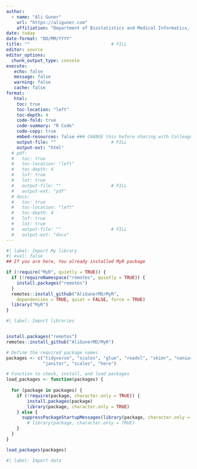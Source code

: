 ```yaml
---
author: 
  - name: "Ali Guner"
    url: "https://aliguner.com"
    affiliation: "Department of Biostatistics and Medical Informatics, KTU"
date: today
date-format: "DD/MM/YYYY"
title: ""                               # FILL
editor: source
editor_options: 
  chunk_output_type: console
execute: 
   echo: false                      
   message: false
   warning: false
   cache: false
format:
   html:
    toc: true
    toc-location: "left"
    toc-depth: 4
    code-fold: true
    code-summary: "R Code"
    code-copy: true
    embed-resources: false ### CHANGE this before sharing with Colleagues
    output-file: ""                     # FILL
    output-ext: "html"
  # pdf:
  #   toc: true
  #   toc-location: "left"
  #   toc-depth: 4
  #   lof: true
  #   lot: true
  #   output-file: ""                   # FILL
  #   output-ext: "pdf"
  # docx:
  #   toc: true
  #   toc-location: "left"
  #   toc-depth: 4
  #   lof: true
  #   lot: true
  #   output-file: ""                   # FILL
  #   output-ext: "docx"
---
```


```r
#| label: Import My library
#| eval: false                                  
## If you are here, You already installed MyR package

if (!require("MyR", quietly = TRUE)) {
  if (!requireNamespace("remotes", quietly = TRUE)) {
    install.packages("remotes")
  }
  remotes::install_github("AliGunerMD/MyR",
    dependencies = TRUE, quiet = FALSE, force = TRUE)
  library("MyR")
}

```


```r
#| label: Import libraries


install.packages("remotes")
remotes::install_github("AliGunerMD/MyR")

# Define the required package names
packages <- c("tidyverse", "scales", "glue", "readxl", "skimr", "naniar", 
              "janitor", "scales", "here")

# Function to check, install, and load packages
load_packages <- function(packages) {
        
  for (package in packages) {
    if (!require(package, character.only = TRUE)) {
        install.packages(package)
        library(package, character.only = TRUE)
    } else {
      suppressPackageStartupMessages(library(package, character.only = TRUE))
        # library(package, character.only = TRUE)
    }
  }
}

load_packages(packages)
```


```r
#| label: Import data


```















